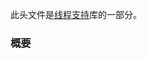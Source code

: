 {{cpp/header/title|thread}}
{{cpp/header/navbar}}
此头文件是[[cpp/thread|线程支持]]库的一部分。
{{dsc begin}}
{{dsc h1|包含}}
{{dsc inc | cpp/header/dsc compare}}
{{dsc h1|命名空间}}
{{dsc | {{ttb|this_thread}} | 提供访问当前执行线程的函数}}
{{dsc h1|类}}
{{dsc inc | cpp/thread/dsc thread}}
{{dsc inc | cpp/thread/dsc jthread}}
{{dsc ptclass | cpp/thread/thread/id/hash | title=std::hash{{dsc small|&lt;std::thread::id&gt;}} | 特化 {{lc|std::hash}}}}
{{dsc h1|函数}}
{{dsc inc | cpp/thread/thread/dsc swap2|thread}}
{{dsc inc | cpp/thread/thread/id/dsc operator_cmp}}
{{dsc inc | cpp/thread/thread/id/dsc operator_ltlt}}
{{dsc namespace | std::this_thread }}
{{dsc inc | cpp/thread/dsc yield}}
{{dsc inc | cpp/thread/dsc get_id}}
{{dsc inc | cpp/thread/dsc sleep_for}}
{{dsc inc | cpp/thread/dsc sleep_until}}
{{dsc end}}

===概要===
{{cpp/synopsis/thread}}

{{langlinks|en|es|ja}}